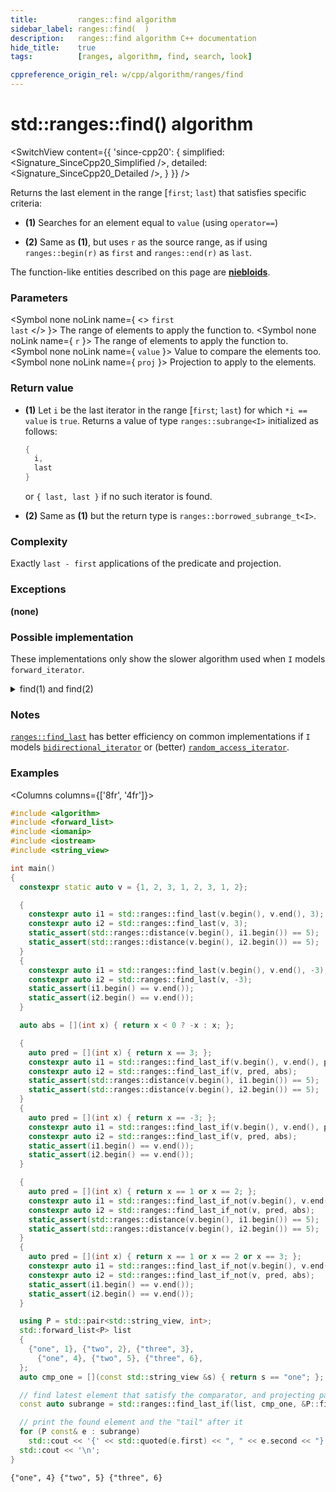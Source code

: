 ```yaml
---
title:         ranges::find algorithm
sidebar_label: ranges::find(  )
description:   ranges::find algorithm C++ documentation
hide_title:    true
tags:          [ranges, algorithm, find, search, look]

cppreference_origin_rel: w/cpp/algorithm/ranges/find
---
```



<!----------------- Codes ---------------------->


# std::ranges::find() algorithm

<SwitchView content={{
	'since-cpp20': {
		simplified:	<Signature_SinceCpp20_Simplified />,
		detailed:	<Signature_SinceCpp20_Detailed />,
	}
}} />

Returns the last element in the range [`first`; `last`) that satisfies specific criteria:

- **(1)** Searches for an element equal to `value` (using `operator==`)

- **(2)** Same as **(1)**, but uses `r` as the source range, as if using `ranges::begin(r)` as `first` and `ranges::end(r)` as `last`.

The function-like entities described on this page are [**niebloids**](/docs/std/algo/niebloids).

### Parameters

<SymbolTable>

  <Symbol none noLink name={ <> <code>first</code> <br/> <code>last</code> </> }>
    The range of elements to apply the function to.
  </Symbol>
  <Symbol none noLink name={ <code>r</code> }>
    The range of elements to apply the function to.
  </Symbol>
  <Symbol none noLink name={ <code>value</code> }>
    Value to compare the elements too.
  </Symbol>
  <Symbol none noLink name={ <code>proj</code> }>
    Projection to apply to the elements.
  </Symbol>

</SymbolTable>

### Return value

- **(1)** Let `i` be the last iterator in the range [`first`; `last`) for which `*i == value` is `true`.
  Returns a value of type `ranges::subrange<I>` initialized as follows:
  ```cpp
  {
    i,
    last
  }
  ```
  or `{ last, last }` if no such iterator is found.

- **(2)** Same as **(1)** but the return type is `ranges::borrowed_subrange_t<I>`.

### Complexity

Exactly `last - first` applications of the predicate and projection.

### Exceptions

**(none)**

### Possible implementation

These implementations only show the slower algorithm used when `I` models `forward_iterator`.

<details>
<summary>find(1) and find(2)</summary>

```cpp
struct find_last_fn
{
    template<std::forward_iterator I, std::sentinel_for<I> S,
             class T, class Proj = std::identity>
    requires std::indirect_binary_predicate<ranges::equal_to, std::projected<I, Proj>,
                                            const T*>
    constexpr ranges::subrange<I>
        operator()(I first, S last, const T &value, Proj proj = {}) const
    {
        // Note: if I is mere forward_iterator, we may only go from begin to end.
        I found {};
        for (; first != last; ++first)
            if (std::invoke(proj, *first) == value)
                found = first;

        if (found == I {})
            return {first, first};

        return {found, std::ranges::next(found, last)};
    }

    template<ranges::forward_range R, class T, class Proj = std::identity>
    requires std::indirect_binary_predicate<ranges::equal_to,
                                            std::projected<ranges::iterator_t<R>, Proj>,
                                            const T*>
    constexpr ranges::borrowed_subrange_t<R>
        operator()(R&& r, const T &value, Proj proj = {}) const
    {
        return this->operator()(ranges::begin(r), ranges::end(r), value, std::ref(proj));
    }
};

inline constexpr find_last_fn find_last;
```

</details>

### Notes

[`ranges::find_last`](#) has better efficiency on common implementations if `I` models [`bidirectional_iterator`](#) or (better) [`random_access_iterator`](#).

### Examples

<Columns columns={['8fr', '4fr']}>
<div>

```cpp title='Main.cpp' showLineNumbers
#include <algorithm>
#include <forward_list>
#include <iomanip>
#include <iostream>
#include <string_view>

int main()
{
  constexpr static auto v = {1, 2, 3, 1, 2, 3, 1, 2};

  {
    constexpr auto i1 = std::ranges::find_last(v.begin(), v.end(), 3);
    constexpr auto i2 = std::ranges::find_last(v, 3);
    static_assert(std::ranges::distance(v.begin(), i1.begin()) == 5);
    static_assert(std::ranges::distance(v.begin(), i2.begin()) == 5);
  }
  {
    constexpr auto i1 = std::ranges::find_last(v.begin(), v.end(), -3);
    constexpr auto i2 = std::ranges::find_last(v, -3);
    static_assert(i1.begin() == v.end());
    static_assert(i2.begin() == v.end());
  }

  auto abs = [](int x) { return x < 0 ? -x : x; };

  {
    auto pred = [](int x) { return x == 3; };
    constexpr auto i1 = std::ranges::find_last_if(v.begin(), v.end(), pred, abs);
    constexpr auto i2 = std::ranges::find_last_if(v, pred, abs);
    static_assert(std::ranges::distance(v.begin(), i1.begin()) == 5);
    static_assert(std::ranges::distance(v.begin(), i2.begin()) == 5);
  }
  {
    auto pred = [](int x) { return x == -3; };
    constexpr auto i1 = std::ranges::find_last_if(v.begin(), v.end(), pred, abs);
    constexpr auto i2 = std::ranges::find_last_if(v, pred, abs);
    static_assert(i1.begin() == v.end());
    static_assert(i2.begin() == v.end());
  }

  {
    auto pred = [](int x) { return x == 1 or x == 2; };
    constexpr auto i1 = std::ranges::find_last_if_not(v.begin(), v.end(), pred, abs);
    constexpr auto i2 = std::ranges::find_last_if_not(v, pred, abs);
    static_assert(std::ranges::distance(v.begin(), i1.begin()) == 5);
    static_assert(std::ranges::distance(v.begin(), i2.begin()) == 5);
  }
  {
    auto pred = [](int x) { return x == 1 or x == 2 or x == 3; };
    constexpr auto i1 = std::ranges::find_last_if_not(v.begin(), v.end(), pred, abs);
    constexpr auto i2 = std::ranges::find_last_if_not(v, pred, abs);
    static_assert(i1.begin() == v.end());
    static_assert(i2.begin() == v.end());
  }

  using P = std::pair<std::string_view, int>;
  std::forward_list<P> list
  {
    {"one", 1}, {"two", 2}, {"three", 3},
      {"one", 4}, {"two", 5}, {"three", 6},
  };
  auto cmp_one = [](const std::string_view &s) { return s == "one"; };

  // find latest element that satisfy the comparator, and projecting pair::first
  const auto subrange = std::ranges::find_last_if(list, cmp_one, &P::first);

  // print the found element and the "tail" after it
  for (P const& e : subrange)
    std::cout << '{' << std::quoted(e.first) << ", " << e.second << "} ";
  std::cout << '\n';
}
```

</div>
<div>

```plaintext title="Output"
{"one", 4} {"two", 5} {"three", 6}
```

</div>
</Columns>
